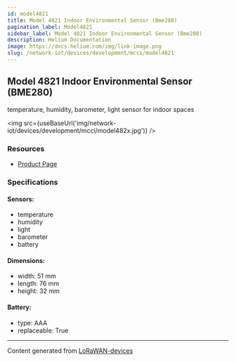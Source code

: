 ```yaml
---
id: model4821
title: Model 4821 Indoor Environmental Sensor (Bme280)
pagination_label: Model4821
sidebar_label: Model 4821 Indoor Environmental Sensor (Bme280)
description: Helium Documentation
image: https://docs.helium.com/img/link-image.png
slug: /network-iot/devices/development/mcci/model4821
---
```



<LegacyContentBanner />

## Model 4821 Indoor Environmental Sensor (BME280)

temperature, humidity, barometer, light sensor for indoor spaces

<img src={useBaseUrl('img/network-iot/devices/development/mcci/model482x.jpg')} />

### Resources

- [Product Page](https://mcci.io/m4821)

### Specifications

#### Sensors:

- temperature
- humidity
- light
- barometer
- battery

#### Dimensions:

- width: 51 mm
- length: 76 mm
- height: 32 mm

#### Battery:

- type: AAA
- replaceable: True

---

Content generated from [LoRaWAN-devices](https://github.com/TheThingsNetwork/lorawan-devices)
